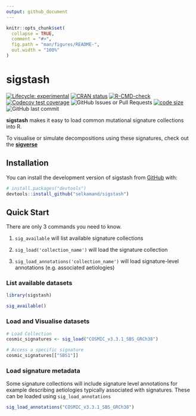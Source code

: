 ```yaml
---
output: github_document
---
```


<!-- README.md is generated from README.Rmd. Please edit that file -->

```r
knitr::opts_chunk$set(
  collapse = TRUE,
  comment = "#>",
  fig.path = "man/figures/README-",
  out.width = "100%"
)
```

# sigstash

<!-- badges: start -->
[![Lifecycle: experimental](https://img.shields.io/badge/lifecycle-experimental-orange.svg)](https://lifecycle.r-lib.org/articles/stages.html#experimental)
[![CRAN status](https://www.r-pkg.org/badges/version/sigstash)](https://CRAN.R-project.org/package=sigstash)
[![R-CMD-check](https://github.com/selkamand/sigstash/actions/workflows/R-CMD-check.yaml/badge.svg)](https://github.com/selkamand/sigstash/actions/workflows/R-CMD-check.yaml)
[![Codecov test coverage](https://codecov.io/gh/selkamand/sigstash/branch/main/graph/badge.svg)](https://app.codecov.io/gh/selkamand/sigstash?branch=main)
![GitHub Issues or Pull Requests](https://img.shields.io/github/issues-closed/selkamand/sigstash)
[![code size](https://img.shields.io/github/languages/code-size/selkamand/sigstash.svg)](https://github.com/selkamand/sigstash)
![GitHub last commit](https://img.shields.io/github/last-commit/selkamand/sigstash)
<!-- badges: end -->

**sigstash** makes it easy to load common mutational signature collections into R.

To visualise or simulate decompositions using these signatures, check out the [**sigverse**](https://github.com/selkamand/sigverse)



## Installation

You can install the development version of sigstash from [GitHub](https://github.com/) with:

``` r
# install.packages("devtools")
devtools::install_github("selkamand/sigstash")
```

## Quick Start

There are only 3 commands you need to know.

1. `sig_available` will list available signature collections

2. `sig_load('collection_name')` will load the signature collection

3. `sig_load_annotations('collection_name')` will load signature-level annotations (e.g. associated aetiologies) 


### List available datasets

```r
library(sigstash)

sig_available()
```

### Load and Visualise datasets

```r
# Load Collection
cosmic_signatures <- sig_load("COSMIC_v3.3.1_SBS_GRCh38")

# Access a specific signature
cosmic_signatures[["SBS1"]]
```


### Load signature metadata

Some signature collections will include signature level annotations for example describing aetiologies typically associated with signatures. These can be loaded using `sig_load_annotations`

```r
sig_load_annotations("COSMIC_v3.3.1_SBS_GRCh38")
```


